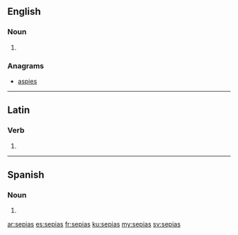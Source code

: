 ==English==

===Noun===
{{head|en|noun plural form}}

# {{plural of|sepia|lang=en}}

===Anagrams===
* [[aspies#English|aspies]]

----

==Latin==

===Verb===
{{la-verb-form|sēpiās}}

# {{inflection of|sēpiō||2|s|pres|actv|subj|lang=la}}
----
==Spanish==

===Noun===
{{head|es|noun form}}

# {{plural of|sepia|lang=es}}

[[ar:sepias]]
[[es:sepias]]
[[fr:sepias]]
[[ku:sepias]]
[[my:sepias]]
[[sv:sepias]]